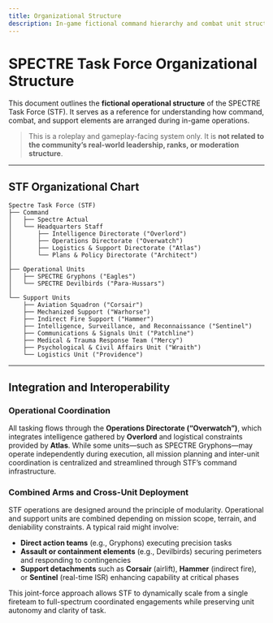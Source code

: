 ```yaml
---
title: Organizational Structure
description: In-game fictional command hierarchy and combat unit structure of the SPECTRE Task Force.
---
```


# SPECTRE Task Force Organizational Structure

This document outlines the **fictional operational structure** of the SPECTRE Task Force (STF). It serves as a reference for understanding how command, combat, and support elements are arranged during in-game operations.

> This is a roleplay and gameplay-facing system only. It is **not related to the community’s real-world leadership, ranks, or moderation structure**.

---

## STF Organizational Chart

```plaintext
Spectre Task Force (STF)
├── Command
│   ├── Spectre Actual
│   └── Headquarters Staff
│       ├── Intelligence Directorate ("Overlord")
│       ├── Operations Directorate ("Overwatch")
│       ├── Logistics & Support Directorate ("Atlas")
│       └── Plans & Policy Directorate ("Architect")
│
├── Operational Units
│   ├── SPECTRE Gryphons ("Eagles")
│   └── SPECTRE Devilbirds ("Para-Hussars")
│
└── Support Units
    ├── Aviation Squadron ("Corsair")
    ├── Mechanized Support ("Warhorse")
    ├── Indirect Fire Support ("Hammer")
    ├── Intelligence, Surveillance, and Reconnaissance ("Sentinel")
    ├── Communications & Signals Unit ("Patchline")
    ├── Medical & Trauma Response Team ("Mercy")
    ├── Psychological & Civil Affairs Unit ("Wraith")
    └── Logistics Unit ("Providence")
```

---

## Integration and Interoperability

### Operational Coordination

All tasking flows through the **Operations Directorate (“Overwatch”)**, which integrates intelligence gathered by **Overlord** and logistical constraints provided by **Atlas**. While some units—such as SPECTRE Gryphons—may operate independently during execution, all mission planning and inter-unit coordination is centralized and streamlined through STF’s command infrastructure.

### Combined Arms and Cross-Unit Deployment

STF operations are designed around the principle of modularity. Operational and support units are combined depending on mission scope, terrain, and deniability constraints. A typical raid might involve:

- **Direct action teams** (e.g., Gryphons) executing precision tasks
- **Assault or containment elements** (e.g., Devilbirds) securing perimeters and responding to contingencies
- **Support detachments** such as **Corsair** (airlift), **Hammer** (indirect fire), or **Sentinel** (real-time ISR) enhancing capability at critical phases

This joint-force approach allows STF to dynamically scale from a single fireteam to full-spectrum coordinated engagements while preserving unit autonomy and clarity of task.
